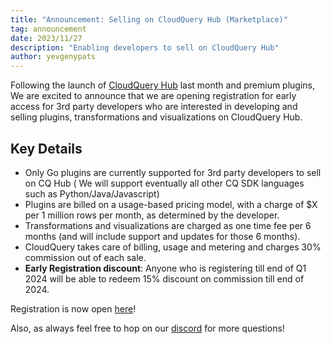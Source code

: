 ```yaml
---
title: "Announcement: Selling on CloudQuery Hub (Marketplace)"
tag: announcement
date: 2023/11/27
description: "Enabling developers to sell on CloudQuery Hub"
author: yevgenypats
---
```



<BlogHeader/>

Following the launch of [CloudQuery Hub](https://docs.cloudquery.io/blog/announcing-cloudquery-new-hub) last month and premium plugins,
We are excited to announce that we are opening registration for early access for 3rd party developers who are interested in 
developing and selling plugins, transformations and visualizations on CloudQuery Hub.

## Key Details

- Only Go plugins are currently supported for 3rd party developers to sell on CQ Hub (
  We will support eventually all other CQ SDK languages such as Python/Java/Javascript)
- Plugins are billed on a usage-based pricing model, with a charge of $X per 1 million rows per month, as determined by the developer.
- Transformations and visualizations are charged as one time fee per 6 months (and will include support and updates for those 6 months).
- CloudQuery takes care of billing, usage and metering and charges 30% commission out of each sale.
- **Early Registration discount**: Anyone who is registering till end of Q1 2024 will be able to redeem 15% discount on commission till end of 2024.

Registration is now open [here](https://docs.cloudquery.io/register-for-marketplace)! 

Also, as always feel free to hop on our [discord](https://cloudquery.io/discord) for more questions!